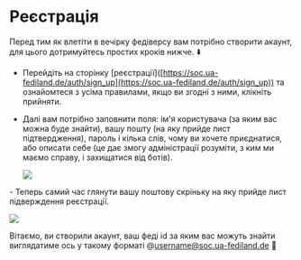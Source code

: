 # Реєстрація

Перед тим як влетіти в вечірку федіверсу вам потрібно створити акаунт, для цього дотримуйтесь простих кроків нижче. ⬇️

- Перейдіть на сторінку \[реєстрації]\([https://soc.ua-fediland.de/auth/sign_up](https://soc.ua-fediland.de/auth/sign_up)) та ознайомтеся з усіма правилами, якщо ви згодні з ними, клікніть прийняти.

- Далі вам потрібно заповнити поля: ім'я користувача (за яким вас можна буде знайти), вашу пошту (на яку прийде лист підтвердження), пароль і кілька слів, чому ви хочете приєднатися, або описати себе (це дає змогу адміністрації розуміти, з ким ми маємо справу, і захищатися від ботів).

  ![](/img/reg.webp)

\- Теперь самий час глянути вашу поштову скріньку на яку прийде лист підверждення реєстрації.

![](/img/mail.webp)

Вітаємо, ви створили акаунт, ваш феді id за яким вас можуть знайти виглядатиме ось у такому форматі @[username@soc.ua-fediland.de](mailto:username@soc.ua-fediland.de) 🎉
